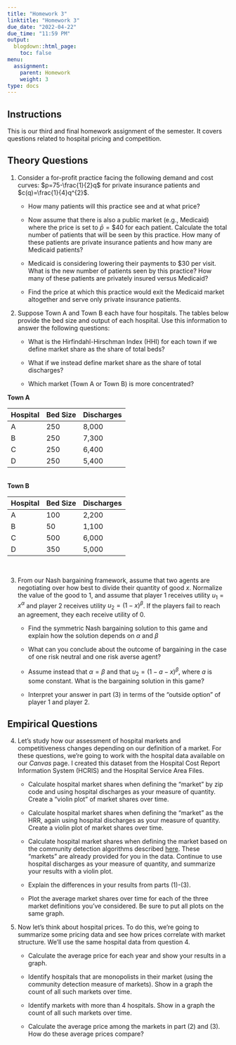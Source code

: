```yaml
---
title: "Homework 3"
linktitle: "Homework 3"
due_date: "2022-04-22"
due_time: "11:59 PM"
output:
  blogdown::html_page:
    toc: false
menu:
  assignment:
    parent: Homework
    weight: 3
type: docs
---
```


## Instructions
This is our third and final homework assignment of the semester. It covers questions related to hospital pricing and competition. 

## Theory Questions
1. Consider a for-profit practice facing the following demand and cost curves: $p=75-\frac{1}{2}q$ for private insurance patients and $c(q)=\frac{1}{4}q^{2}$.

    + How many patients will this practice see and at what price?
    
    + Now assume that there is also a public market (e.g., Medicaid) where the price is set to $\bar{p}=\$40$ for each patient. Calculate the total number of patients that will be seen by this practice. How many of these patients are private insurance patients and how many are Medicaid patients?
    
    + Medicaid is considering lowering their payments to $30 per visit. What is the new number of patients seen by this practice? How many of these patients are privately insured versus Medicaid?
    
    + Find the price at which this practice would exit the Medicaid market altogether and serve only private insurance patients.

2. Suppose Town A and Town B each have four hospitals. The tables below provide the bed size and output of each hospital. Use this information to answer the following questions:

    + What is the Hirfindahl-Hirschman Index (HHI) for each town if we define market share as the share of total beds? 
    
    + What if we instead define market share as the share of total discharges? 
    
    + Which market (Town A or Town B) is more concentrated?


<b>Town A</b><br>

 Hospital     | Bed Size | Discharges
 -------------| -------- | ---------
 A            | 250      | 8,000
 B            | 250      | 7,300
 C            | 250      | 6,400
 D            | 250      | 5,400
 
<br>
<b>Town B</b><br>

 Hospital     | Bed Size | Discharges
 -------------| -------- | ---------
 A            | 100      | 2,200
 B            |  50      | 1,100
 C            | 500      | 6,000
 D            | 350      | 5,000


<br> 



3. From our Nash bargaining framework, assume that two agents are negotiating over how best to divide their quantity of good $x$. Normalize the value of the good to 1, and assume that player 1 receives utility $u_{1}=x^{\alpha}$ and player 2 receives utility $u_{2}=(1-x)^{\beta}$. If the players fail to reach an agreement, they each receive utility of 0.

    + Find the symmetric Nash bargaining solution to this game and explain how the solution depends on $\alpha$ and $\beta$
    
    + What can you conclude about the outcome of bargaining in the case of one risk neutral and one risk averse agent?
    
    + Assume instead that $\alpha=\beta$ and that $u_{2}=(1-a-x)^{\beta}$, where $a$ is some constant. What is the bargaining solution in this game?
    
    + Interpret your answer in part (3) in terms of the "outside option" of player 1 and player 2.


## Empirical Questions
4. Let's study how our assessment of hospital markets and competitiveness changes depending on our definition of a market. For these questions, we're going to work with the hospital data available on our *Canvas* page. I created this dataset from the Hospital Cost Report Information System (HCRIS) and the Hospital Service Area Files.

    + Calculate hospital market shares when defining the "market" by zip code and using hospital discharges as your measure of quantity. Create a "violin plot" of market shares over time.

    + Calculate hospital market shares when defining the "market" as the HRR, again using hospital discharges as your measure of quantity. Create a violin plot of market shares over time. 

    + Calculate hospital market shares when defining the market based on the community detection algorithms described [here](https://github.com/graveja0/health-care-markets). These "markets" are already provided for you in the data. Continue to use hospital discharges as your measure of quantity, and summarize your results with a violin plot. 
    
    + Explain the differences in your results from parts (1)-(3).

    + Plot the average market shares over time for each of the three market definitions you've considered. Be sure to put all plots on the same graph.
    
    
5. Now let's think about hospital prices. To do this, we're going to summarize some pricing data and see how prices correlate with market structure. We'll use the same hospital data from question 4.

    + Calculate the average price for each year and show your results in a graph.
    
    + Identify hospitals that are monopolists in their market (using the community detection measure of markets). Show in a graph the count of all such markets over time.
    
    + Identify markets with more than 4 hospitals. Show in a graph the count of all such markets over time.
    
    + Calculate the average price among the markets in part (2) and (3). How do these average prices compare?